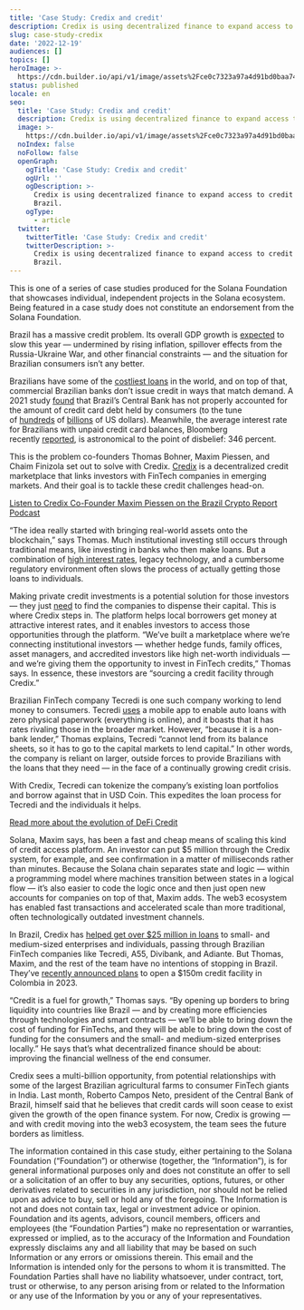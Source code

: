 ```yaml
---
title: 'Case Study: Credix and credit'
description: Credix is using decentralized finance to expand access to credit in Brazil.
slug: case-study-credix
date: '2022-12-19'
audiences: []
topics: []
heroImage: >-
  https://cdn.builder.io/api/v1/image/assets%2Fce0c7323a97a4d91bd0baa7490ec9139%2F4bf2502a8bb24a3cba998741cc2c3f5a
status: published
locale: en
seo:
  title: 'Case Study: Credix and credit'
  description: Credix is using decentralized finance to expand access to credit in Brazil.
  image: >-
    https://cdn.builder.io/api/v1/image/assets%2Fce0c7323a97a4d91bd0baa7490ec9139%2F4bf2502a8bb24a3cba998741cc2c3f5a
  noIndex: false
  noFollow: false
  openGraph:
    ogTitle: 'Case Study: Credix and credit'
    ogUrl: ''
    ogDescription: >-
      Credix is using decentralized finance to expand access to credit in
      Brazil.
    ogType:
      - article
  twitter:
    twitterTitle: 'Case Study: Credix and credit'
    twitterDescription: >-
      Credix is using decentralized finance to expand access to credit in
      Brazil.
---
```


This is one of a series of case studies produced for the Solana Foundation that showcases individual, independent projects in the Solana ecosystem. Being featured in a case study does not constitute an endorsement from the Solana Foundation.

Brazil has a massive credit problem. Its overall GDP growth is [expected](https://www.oecd.org/economy/brazil-economic-snapshot/?ref=solana.ghost.io) to slow this year — undermined by rising inflation, spillover effects from the Russia-Ukraine War, and other financial constraints — and the situation for Brazilian consumers isn’t any better.

Brazilians have some of the [costliest loans](https://www.americasquarterly.org/article/four-reasons-for-brazils-credit-dysfunction-and-how-to-fix-it-2/?ref=solana.ghost.io) in the world, and on top of that, commercial Brazilian banks don’t issue credit in ways that match demand. A 2021 study [found](https://www.sciencedirect.com/science/article/pii/S2214635021000046?ref=solana.ghost.io) that Brazil’s Central Bank has not properly accounted for the amount of credit card debt held by consumers (to the tune of [hundreds](https://www.wsj.com/articles/brazils-central-bank-intensifies-battle-against-sky-high-borrowing-costs-11651051801?ref=solana.ghost.io) of [billions](https://brazilian.report/liveblog/2022/02/09/revolving-credit-card-debt/?ref=solana.ghost.io) of US dollars). Meanwhile, the average interest rate for Brazilians with unpaid credit card balances, Bloomberg recently [reported](https://www.bloomberg.com/news/articles/2022-03-11/in-brazil-346-credit-card-rates-are-choking-the-economy?ref=solana.ghost.io), is astronomical to the point of disbelief: 346 percent.

This is the problem co-founders Thomas Bohner, Maxim Piessen, and Chaim Finizola set out to solve with Credix. [Credix](https://credix.finance/?ref=solana.ghost.io) is a decentralized credit marketplace that links investors with FinTech companies in emerging markets. And their goal is to tackle these credit challenges head-on.

[Listen to Credix Co-Founder Maxim Piessen on the Brazil Crypto Report Podcast](https://open.substack.com/pub/brazilcrypto/p/bcr-podcast-24-maxim-piessen-on-how?utm_campaign=post&utm_medium=web&ref=solana.ghost.io)

“The idea really started with bringing real-world assets onto the blockchain,” says Thomas. Much institutional investing still occurs through traditional means, like investing in banks who then make loans. But a combination of [high interest rates](https://docs.credix.finance/general/abstract-and-thesis?ref=solana.ghost.io), legacy technology, and a cumbersome regulatory environment often slows the process of actually getting those loans to individuals.

Making private credit investments is a potential solution for those investors — they just [need](https://www.institutionalinvestor.com/article/b1sh429dtz72v1/Private-Credit-The-1-Trillion-New-40-Opportunity?ref=solana.ghost.io) to find the companies to dispense their capital. This is where Credix steps in. The platform helps local borrowers get money at attractive interest rates, and it enables investors to access those opportunities through the platform. “We’ve built a marketplace where we’re connecting institutional investors — whether hedge funds, family offices, asset managers, and accredited investors like high net-worth individuals — and we’re giving them the opportunity to invest in FinTech credits,” Thomas says. In essence, these investors are “sourcing a credit facility through Credix.”

Brazilian FinTech company Tecredi is one such company working to lend money to consumers. Tecredi [uses](https://www.tecredi.com.br/?ref=solana.ghost.io) a mobile app to enable auto loans with zero physical paperwork (everything is online), and it boasts that it has rates rivaling those in the broader market. However, “because it is a non-bank lender,” Thomas explains, Tecredi “cannot lend from its balance sheets, so it has to go to the capital markets to lend capital.” In other words, the company is reliant on larger, outside forces to provide Brazilians with the loans that they need — in the face of a continually growing credit crisis.

With Credix, Tecredi can tokenize the company’s existing loan portfolios and borrow against that in USD Coin. This expedites the loan process for Tecredi and the individuals it helps.

[Read more about the evolution of DeFi Credit](https://blockworks.co/what-is-defi-credit-the-evolution-of-on-chain-lending/?ref=solana.ghost.io)

Solana, Maxim says, has been a fast and cheap means of scaling this kind of credit access platform. An investor can put $5 million through the Credix system, for example, and see confirmation in a matter of milliseconds rather than minutes. Because the Solana chain separates state and logic — within a programming model where machines transition between states in a logical flow — it’s also easier to code the logic once and then just open new accounts for companies on top of that, Maxim adds. The web3 ecosystem has enabled fast transactions and accelerated scale than more traditional, often technologically outdated investment channels.

In Brazil, Credix has [helped get over $25 million in loans](https://www.axios.com/pro/fintech-deals/2022/09/06/credix-finance-raise-11-25m?ref=solana.ghost.io) to small- and medium-sized enterprises and individuals, passing through Brazilian FinTech companies like Tecredi, A55, Divibank, and Adiante. But Thomas, Maxim, and the rest of the team have no intentions of stopping in Brazil. They’ve [recently announced plans](https://www.coindesk.com/business/2022/11/01/defi-debt-marketplace-credix-to-open-a-150m-stablecoin-credit-pool-to-digital-lender-clave/?ref=solana.ghost.io) to open a $150m credit facility in Colombia in 2023.

“Credit is a fuel for growth,” Thomas says. “By opening up borders to bring liquidity into countries like Brazil — and by creating more efficiencies through technologies and smart contracts — we’ll be able to bring down the cost of funding for FinTechs, and they will be able to bring down the cost of funding for the consumers and the small- and medium-sized enterprises locally.” He says that’s what decentralized finance should be about: improving the financial wellness of the end consumer.

Credix sees a multi-billion opportunity, from potential relationships with some of the largest Brazilian agricultural farms to consumer FinTech giants in India. Last month, Roberto Campos Neto, president of the Central Bank of Brazil, himself said that he believes that credit cards will soon cease to exist given the growth of the open finance system. For now, Credix is growing — and with credit moving into the web3 ecosystem, the team sees the future borders as limitless.

The information contained in this case study, either pertaining to the Solana Foundation (“Foundation”) or otherwise (together, the “Information”), is for general informational purposes only and does not constitute an offer to sell or a solicitation of an offer to buy any securities, options, futures, or other derivatives related to securities in any jurisdiction, nor should not be relied upon as advice to buy, sell or hold any of the foregoing. The Information is not and does not contain tax, legal or investment advice or opinion. Foundation and its agents, advisors, council members, officers and employees (the “Foundation Parties”) make no representation or warranties, expressed or implied, as to the accuracy of the Information and Foundation expressly disclaims any and all liability that may be based on such Information or any errors or omissions therein. This email and the Information is intended only for the persons to whom it is transmitted. The Foundation Parties shall have no liability whatsoever, under contract, tort, trust or otherwise, to any person arising from or related to the Information or any use of the Information by you or any of your representatives.
